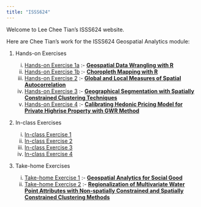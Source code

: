 ```yaml
---
title: "ISSS624"
---
```


Welcome to Lee Chee Tian's ISSS624 website.

Here are Chee Tian's work for the ISSS624 Geospatial Analytics module:

1.  Hands-on Exercises

    i)  [Hands-on Exercise 1a](Hands-on_Ex/Hands-on_Ex1/hands-on_ex1a.qmd) :- [**Geospatial Data Wrangling with R**](Hands-on_Ex/Hands-on_Ex1/hands-on_ex1a.qmd)
    ii) [Hands-on Exercise 1b](Hands-on_Ex/Hands-on_Ex1/hands-on_ex1b.qmd) :- [**Choropleth Mapping with R**](Hands-on_Ex/Hands-on_Ex1/hands-on_ex1b.qmd)
    iii) [Hands-on Exercise 2](Hands-on_Ex/Hands-on_Ex2/hands-on_ex2.qmd) :- [**Global and Local Measures of Spatial Autocorrelation**](Hands-on_Ex/Hands-on_Ex2/hands-on_ex2.qmd)
    iv) [Hands-on Exercise 3](Hands-on_Ex/Hands-on_Ex3/hands-on_ex3.qmd) :- [**Geographical Segmentation with Spatially Constrained Clustering Techniques**](Hands-on_Ex/Hands-on_Ex3/hands-on_ex3.qmd)
    v)  [Hands-on Exercise 4](Hands-on_Ex/Hands-on_Ex4/hands-on_ex4.qmd) :- [**Calibrating Hedonic Pricing Model for Private Highrise Property with GWR Method**](Hands-on_Ex/Hands-on_Ex4/hands-on_ex4.qmd)

2.  In-class Exercises

    i.  [In-class Exercise 1](In-class_Ex/In-class_Ex1/in-class_ex1.qmd)
    ii. [In-class Exercise 2](In-class_Ex/In-class_Ex2/in-class_ex2.qmd)
    iii. [In-class Exercise 3](In-class_Ex/In-class_Ex3/in-class_ex3.qmd)
    iv. [In-class Exercise 4](In-class_Ex/In-class_Ex4/in-class_ex4.qmd)

3.  Take-home Exercises

    i.  [Take-home Exercise 1](Take-home_Ex/Take-home_Ex1/take-home_ex1.qmd) :- [**Geospatial Analytics for Social Good**](Take-home_Ex/Take-home_Ex1/take-home_ex1.qmd)
    ii. [Take-home Exercise 2](Take-home_Ex/Take-home_Ex2/take-home_ex2.qmd) :- [**Regionalization of Multivariate Water Point Attributes with Non-spatially Constrained and Spatially Constrained Clustering Methods**](Take-home_Ex/Take-home_Ex2/take-home_ex2.qmd)
